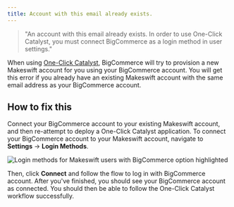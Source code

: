 ```yaml
---
title: Account with this email already exists.
---
```


> "An account with this email already exists. In order to use One-Click Catalyst, you must connect BigCommerce as a login method in user settings."

When using [One-Click Catalyst](https://www.catalyst.dev/docs/workflows/one-click-catalyst), BigCommerce will try to provision a new Makeswift account for you using your BigCommerce account. You will get this error if you already have an existing Makeswift account with the same email address as your BigCommerce account.

## How to fix this

Connect your BigCommerce account to your existing Makeswift account, and then re-attempt to deploy a One-Click Catalyst application. To connect your BigCommerce account to your Makeswift account, navigate to **Settings** -> **Login Methods**.

<Frame>
  <img
    src="/images/product/user-settings/login-methods/add-big-commerce.jpeg"
    alt="Login methods for Makeswift users with BigCommerce option highlighted"
  />
</Frame>

Then, click **Connect** and follow the flow to log in with BigCommerce account. After you've finished, you should see your BigCommerce account as connected. You should then be able to follow the One-Click Catalyst workflow successfully.
